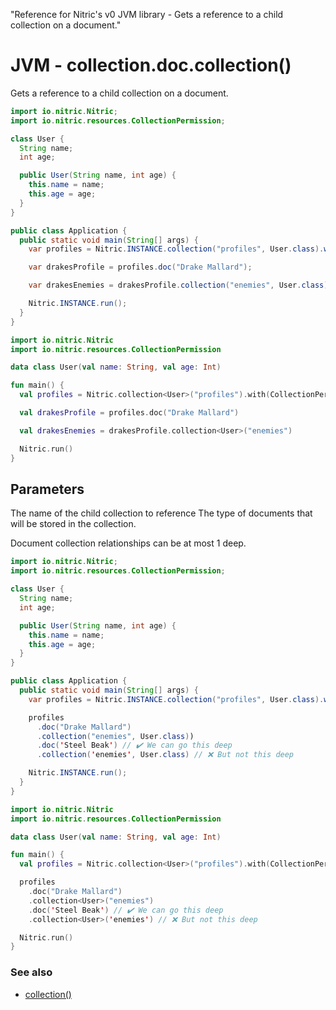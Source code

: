   "Reference for Nitric's v0 JVM library - Gets a reference to a child collection on a document."

# JVM - collection.doc.collection()

Gets a reference to a child collection on a document.

<CodeSwitcher>

```java
import io.nitric.Nitric;
import io.nitric.resources.CollectionPermission;

class User {
  String name;
  int age;

  public User(String name, int age) {
    this.name = name;
    this.age = age;
  }
}

public class Application {
  public static void main(String[] args) {
    var profiles = Nitric.INSTANCE.collection("profiles", User.class).with(CollectionPermission.Read);

    var drakesProfile = profiles.doc("Drake Mallard");

    var drakesEnemies = drakesProfile.collection("enemies", User.class);

    Nitric.INSTANCE.run();
  }
}
```

```kotlin
import io.nitric.Nitric
import io.nitric.resources.CollectionPermission

data class User(val name: String, val age: Int)

fun main() {
  val profiles = Nitric.collection<User>("profiles").with(CollectionPermission.Read)

  val drakesProfile = profiles.doc("Drake Mallard")

  val drakesEnemies = drakesProfile.collection<User>("enemies")

  Nitric.run()
}
```

</CodeSwitcher>

## Parameters

<Properties>
  <Property name="name" required type="String">
    The name of the child collection to reference
  </Property>
  <Property name="type" required type="Class<T>">
    The type of documents that will be stored in the collection.
  </Property>
</Properties>

<Note>Document collection relationships can be at most 1 deep.</Note>

<CodeSwitcher>

```java
import io.nitric.Nitric;
import io.nitric.resources.CollectionPermission;

class User {
  String name;
  int age;

  public User(String name, int age) {
    this.name = name;
    this.age = age;
  }
}

public class Application {
  public static void main(String[] args) {
    var profiles = Nitric.INSTANCE.collection("profiles", User.class).with(CollectionPermission.Read);

    profiles
      .doc("Drake Mallard")
      .collection("enemies", User.class))
      .doc('Steel Beak') // ✔️ We can go this deep
      .collection('enemies', User.class) // ❌ But not this deep

    Nitric.INSTANCE.run();
  }
}
```

```kotlin
import io.nitric.Nitric
import io.nitric.resources.CollectionPermission

data class User(val name: String, val age: Int)

fun main() {
  val profiles = Nitric.collection<User>("profiles").with(CollectionPermission.Read)

  profiles
    .doc("Drake Mallard")
    .collection<User>("enemies")
    .doc('Steel Beak') // ✔️ We can go this deep
    .collection<User>('enemies') // ❌ But not this deep

  Nitric.run()
}
```

</CodeSwitcher>

### See also

- [collection()](./collection)
